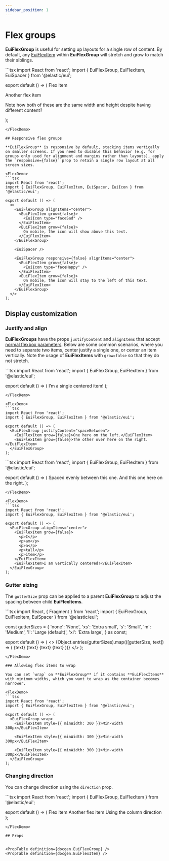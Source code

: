 ```yaml
---
sidebar_position: 1
---
```


# Flex groups



<DemoNote />

**EuiFlexGroup** is useful for setting up layouts for a single row of content. By default, any [EuiFlexItem](./item.mdx) within **EuiFlexGroup** will stretch and grow to match their siblings.

<FlexDemo>
  ```tsx
  import React from 'react';
  import { EuiFlexGroup, EuiFlexItem, EuiSpacer } from '@elastic/eui';

  export default () => (
    <EuiFlexGroup>
      <EuiFlexItem>Flex item</EuiFlexItem>
      <EuiFlexItem>
        <p>Another flex item</p>
        <EuiSpacer />
        <p>
          Note how both of these are the same width and height despite having
          different content?
        </p>
      </EuiFlexItem>
    </EuiFlexGroup>
  );
  ```
</FlexDemo>

## Responsive flex groups

**EuiFlexGroup** is responsive by default, stacking items vertically on smaller screens. If you need to disable this behavior (e.g. for groups only used for alignment and margins rather than layouts), apply the `responsive={false}` prop to retain a single row layout at all screen sizes.

<FlexDemo>
  ```tsx
  import React from 'react';
  import { EuiFlexGroup, EuiFlexItem, EuiSpacer, EuiIcon } from '@elastic/eui';

  export default () => (
    <>
      <EuiFlexGroup alignItems="center">
        <EuiFlexItem grow={false}>
          <EuiIcon type="faceSad" />
        </EuiFlexItem>
        <EuiFlexItem grow={false}>
          On mobile, the icon will show above this text.
        </EuiFlexItem>
      </EuiFlexGroup>

      <EuiSpacer />

      <EuiFlexGroup responsive={false} alignItems="center">
        <EuiFlexItem grow={false}>
          <EuiIcon type="faceHappy" />
        </EuiFlexItem>
        <EuiFlexItem grow={false}>
          On mobile, the icon will stay to the left of this text.
        </EuiFlexItem>
      </EuiFlexGroup>
    </>
  );
  ```
</FlexDemo>

## Display customization

### Justify and align

**EuiFlexGroups** have the props `justifyContent` and `alignItems` that accept [normal flexbox parameters](https://developer.mozilla.org/en-US/docs/Web/CSS/CSS_Flexible_Box_Layout/Aligning_Items_in_a_Flex_Container). Below are some common scenarios, where you need to separate two items, center justify a single one, or center an item vertically. Note the usage of **EuiFlexItems** with `grow=false` so that they do not stretch.

<FlexDemo>
  ```tsx
  import React from 'react';
  import { EuiFlexGroup, EuiFlexItem } from '@elastic/eui';

  export default () => (
    <EuiFlexGroup justifyContent="spaceAround">
      <EuiFlexItem grow={false}>I&rsquo;m a single centered item!</EuiFlexItem>
    </EuiFlexGroup>
  );
  ```
</FlexDemo>

<FlexDemo>
  ```tsx
  import React from 'react';
  import { EuiFlexGroup, EuiFlexItem } from '@elastic/eui';

  export default () => (
    <EuiFlexGroup justifyContent="spaceBetween">
      <EuiFlexItem grow={false}>One here on the left.</EuiFlexItem>
      <EuiFlexItem grow={false}>The other over here on the right.</EuiFlexItem>
    </EuiFlexGroup>
  );
  ```
</FlexDemo>

<FlexDemo>
  ```tsx
  import React from 'react';
  import { EuiFlexGroup, EuiFlexItem } from '@elastic/eui';

  export default () => (
    <EuiFlexGroup justifyContent="spaceEvenly">
      <EuiFlexItem grow={false}>Spaced evenly between this one.</EuiFlexItem>
      <EuiFlexItem grow={false}>And this one here on the right.</EuiFlexItem>
    </EuiFlexGroup>
  );
  ```
</FlexDemo>

<FlexDemo>
  ```tsx
  import React from 'react';
  import { EuiFlexGroup, EuiFlexItem } from '@elastic/eui';

  export default () => (
    <EuiFlexGroup alignItems="center">
      <EuiFlexItem grow={false}>
        <p>I</p>
        <p>am</p>
        <p>a</p>
        <p>tall</p>
        <p>item</p>
      </EuiFlexItem>
      <EuiFlexItem>I am vertically centered!</EuiFlexItem>
    </EuiFlexGroup>
  );
  ```
</FlexDemo>

### Gutter sizing

The `gutterSize` prop can be applied to a parent **EuiFlexGroup** to adjust the spacing between child **EuiFlexItems**.

<FlexDemo>
  ```tsx
  import React, { Fragment } from 'react';
  import { EuiFlexGroup, EuiFlexItem, EuiSpacer } from '@elastic/eui';

  const gutterSizes = {
    'none': 'None',
    'xs': 'Extra small',
    's': 'Small',
    'm': 'Medium',
    'l': 'Large (default)',
    'xl': 'Extra large',
  } as const;

  export default () => (
    <>
      {Object.entries(gutterSizes).map(([gutterSize, text]) => (
        <Fragment key={gutterSize}>
          <EuiFlexGroup gutterSize={gutterSize}>
            <EuiFlexItem>{text}</EuiFlexItem>
            <EuiFlexItem>{text}</EuiFlexItem>
            <EuiFlexItem>{text}</EuiFlexItem>
            <EuiFlexItem>{text}</EuiFlexItem>
          </EuiFlexGroup>
          <EuiSpacer size="m" />
        </Fragment>
      ))}
    </>
  );
  ```
</FlexDemo>

### Allowing flex items to wrap

You can set `wrap` on **EuiFlexGroup** if it contains **EuiFlexItems** with minimum widths, which you want to wrap as the container becomes narrower.

<FlexDemo>
  ```tsx
  import React from 'react';
  import { EuiFlexGroup, EuiFlexItem } from '@elastic/eui';

  export default () => (
    <EuiFlexGroup wrap>
      <EuiFlexItem style={{ minWidth: 300 }}>Min-width 300px</EuiFlexItem>

      <EuiFlexItem style={{ minWidth: 300 }}>Min-width 300px</EuiFlexItem>

      <EuiFlexItem style={{ minWidth: 300 }}>Min-width 300px</EuiFlexItem>
    </EuiFlexGroup>
  );
  ```
</FlexDemo>

### Changing direction

You can change direction using the `direction` prop.

<FlexDemo>
  ```tsx
  import React from 'react';
  import { EuiFlexGroup, EuiFlexItem } from '@elastic/eui';

  export default () => (
    <EuiFlexGroup direction="column">
      <EuiFlexItem>Flex item</EuiFlexItem>
      <EuiFlexItem>Another flex item</EuiFlexItem>
      <EuiFlexItem>Using the column direction</EuiFlexItem>
    </EuiFlexGroup>
  );
  ```
</FlexDemo>

## Props


<PropTable definition={docgen.EuiFlexGroup} />
<PropTable definition={docgen.EuiFlexItem} />
